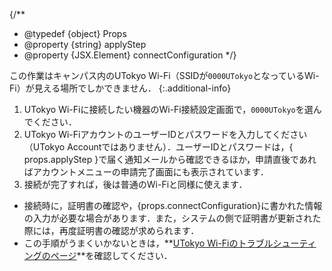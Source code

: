 
{/**
  * @typedef {object} Props
  * @property {string} applyStep
  * @property {JSX.Element} connectConfiguration
  */}

この作業はキャンパス内のUTokyo Wi-Fi（SSIDが`0000UTokyo`となっているWi-Fi）が見える場所でしかできません．
{:.additional-info}

1. UTokyo Wi-Fiに接続したい機器のWi-Fi接続設定画面で，`0000UTokyo`を選んでください．
1. UTokyo Wi-FiアカウントのユーザーIDとパスワードを入力してください（UTokyo Accountではありません）．ユーザーIDとパスワードは，{ props.applyStep }で届く通知メールから確認できるほか，申請直後であればアカウントメニューの申請完了画面にも表示されています．
1. 接続が完了すれば，後は普通のWi-Fiと同様に使えます．

- 接続時に，証明書の確認や，{props.connectConfiguration}に書かれた情報の入力が必要な場合があります．また，システムの側で証明書が更新された際には，再度証明書の確認が求められます．
- この手順がうまくいかないときは，**[UTokyo Wi-Fiのトラブルシューティングのページ](/utokyo_wifi/trouble_shooting)**を確認してください．
